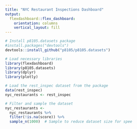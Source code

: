 ```yaml
---
title: "NYC Restaurant Inspections Dashboard"
output: 
  flexdashboard::flex_dashboard:
    orientation: columns
    vertical_layout: fill
---
```


```r
# Install p8105.datasets package
#install.packages("devtools")
devtools::install_github("p8105/p8105.datasets")

# Load necessary libraries
library(flexdashboard)
library(p8105.datasets)
library(dplyr)
library(plotly)

# Load the rest_inspec dataset from the package
data(rest_inspec)
nyc_restaurants <- rest_inspec

# Filter and sample the dataset
nyc_restaurants <- 
  nyc_restaurants %>%
  filter(!is.na(score)) %>%
  sample_n(1000)  # Sample to reduce dataset size for spee
```

